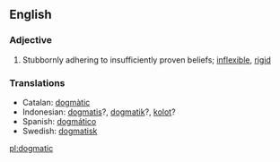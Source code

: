 ==English==
===Adjective===
#Stubbornly adhering to insufficiently proven beliefs; [[inflexible]], [[rigid]]

=== Translations ===
*Catalan: [[dogmàtic]]
*Indonesian: [[dogmatis]]?, [[dogmatik]]?, [[kolot]]?
*Spanish: [[dogmático]]
*Swedish: [[dogmatisk]]

[[pl:dogmatic]]